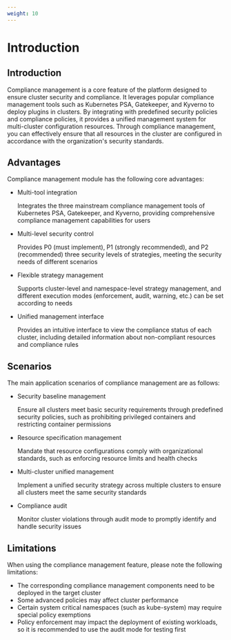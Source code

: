 ```yaml
---
weight: 10
---
```



# Introduction

## Introduction

Compliance management is a core feature of the platform designed to ensure cluster security and compliance. It leverages popular compliance management tools such as Kubernetes PSA, Gatekeeper, and Kyverno to deploy plugins in clusters. By integrating with predefined security policies and compliance policies, it provides a unified management system for multi-cluster configuration resources. Through compliance management, you can effectively ensure that all resources in the cluster are configured in accordance with the organization's security standards.

## Advantages

Compliance management module has the following core advantages:

- Multi-tool integration

  Integrates the three mainstream compliance management tools of Kubernetes PSA, Gatekeeper, and Kyverno, providing comprehensive compliance management capabilities for users

- Multi-level security control

  Provides P0 (must implement), P1 (strongly recommended), and P2 (recommended) three security levels of strategies, meeting the security needs of different scenarios

- Flexible strategy management

  Supports cluster-level and namespace-level strategy management, and different execution modes (enforcement, audit, warning, etc.) can be set according to needs

- Unified management interface

  Provides an intuitive interface to view the compliance status of each cluster, including detailed information about non-compliant resources and compliance rules

## Scenarios

The main application scenarios of compliance management are as follows:

- Security baseline management
  
  Ensure all clusters meet basic security requirements through predefined security policies, such as prohibiting privileged containers and restricting container permissions

- Resource specification management

  Mandate that resource configurations comply with organizational standards, such as enforcing resource limits and health checks

- Multi-cluster unified management

  Implement a unified security strategy across multiple clusters to ensure all clusters meet the same security standards

- Compliance audit

  Monitor cluster violations through audit mode to promptly identify and handle security issues

## Limitations

When using the compliance management feature, please note the following limitations:

- The corresponding compliance management components need to be deployed in the target cluster
- Some advanced policies may affect cluster performance
- Certain system critical namespaces (such as kube-system) may require special policy exemptions
- Policy enforcement may impact the deployment of existing workloads, so it is recommended to use the audit mode for testing first
